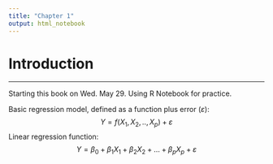 ```yaml
---
title: "Chapter 1"
output: html_notebook
---
```


# Introduction

<hr>

Starting this book on Wed. May 29. Using R Notebook for practice.  

Basic regression model, defined as a function plus error ($\varepsilon$):
$$ Y = f(X_1, X_2, .., X_p) + \varepsilon $$
Linear regression function:
$$Y = \beta_0 + \beta_1X_1 + \beta_2X_2 + ... + \beta_pX_p + \varepsilon  $$

